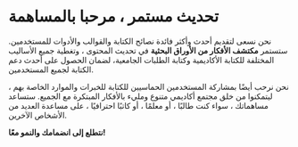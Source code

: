 # تحديث مستمر ، مرحبا بالمساهمة

نحن نسعى لتقديم أحدث وأكثر فائدة نصائح الكتابة والقوالب والأدوات للمستخدمين. ستستمر **مكتشف الأفكار من الأوراق البحثية** في تحديث المحتوى ، وتغطية جميع الأساليب المختلفة للكتابة الأكاديمية وكتابة الطلبات الجامعية، لضمان الحصول على أحدث دعم الكتابة لجميع المستخدمين.

نحن نرحب أيضًا بمشاركة المستخدمين الحماسيين للكتابة للخبرات والموارد الخاصة بهم ، ليتمكنوا من خلق مجتمع أكاديمي متنوع ومليء بالأفكار المبتكرة مع الجميع. ستساعد مساهماتك ، سواء كنت طالبًا ، أو معلمًا ، أو كاتبًا احترافيًا ، على مساعدة العديد من الأشخاص الآخرين.

**نتطلع إلى انضمامك والنمو معًا!**

